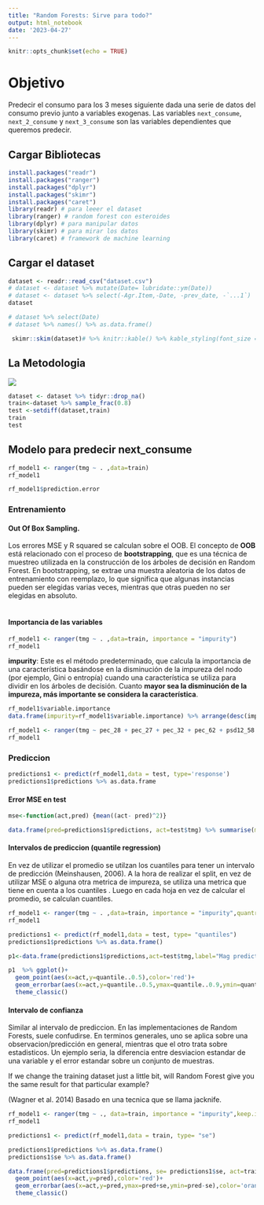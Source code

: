 ```yaml
---
title: "Random Forests: Sirve para todo?"
output: html_notebook
date: '2023-04-27'
---
```


```r
knitr::opts_chunk$set(echo = TRUE)
```

# Objetivo

Predecir el consumo para los 3 meses siguiente dada una serie de datos del consumo previo junto a variables exogenas. Las variables `next_consume`, `next_2_consume` y `next_3_consume` son las variables dependientes que queremos predecir.

## Cargar Bibliotecas

```r
install.packages("readr")
install.packages("ranger")
install.packages("dplyr")
install.packages("skimr")
install.packages("caret")
library(readr) # para leeer el dataset
library(ranger) # random forest con esteroides
library(dplyr) # para manipular datos
library(skimr) # para mirar los datos
library(caret) # framework de machine learning
```

## Cargar el dataset

```r
dataset <- readr::read_csv("dataset.csv")
# dataset <- dataset %>% mutate(Date= lubridate::ym(Date))
# dataset <- dataset %>% select(-Agr.Item,-Date, -prev_date, -`...1`)
dataset
```

```r
# dataset %>% select(Date)
# dataset %>% names() %>% as.data.frame()
```

```r
 skimr::skim(dataset)# %>% knitr::kable() %>% kable_styling(font_size = 9)
```

## La Metodologia

![](https://harpomaxx.github.io/post/2020-09-09-experimental-design.en_files/ml-experimenta-designA.png){style="color:white"}

```r

dataset <- dataset %>% tidyr::drop_na()
train<-dataset %>% sample_frac(0.8)
test <-setdiff(dataset,train)
train
test
```

## Modelo para predecir next_consume

```r
rf_model1 <- ranger(tmg ~ . ,data=train)
rf_model1
```

```r
rf_model1$prediction.error
```

### Entrenamiento

#### Out Of Box Sampling.

Los errores MSE y R squared se calculan sobre el OOB. El concepto de **OOB** está relacionado con el proceso de **bootstrapping**, que es una técnica de muestreo utilizada en la construcción de los árboles de decisión en Random Forest. En bootstrapping, se extrae una muestra aleatoria de los datos de entrenamiento con reemplazo, lo que significa que algunas instancias pueden ser elegidas varias veces, mientras que otras pueden no ser elegidas en absoluto.\
\

#### Importancia de las variables

```r
rf_model1 <- ranger(tmg ~ . ,data=train, importance = "impurity")
rf_model1
```

**impurity**: Este es el método predeterminado, que calcula la importancia de una característica basándose en la disminución de la impureza del nodo (por ejemplo, Gini o entropía) cuando una característica se utiliza para dividir en los árboles de decisión. Cuanto **mayor sea la disminución de la impureza, más importante se considera la característica**.

```r

rf_model1$variable.importance
data.frame(impurity=rf_model1$variable.importance) %>% arrange(desc(impurity))

```

```r
rf_model1 <- ranger(tmg ~ pec_28 + pec_27 + pec_32 + pec_62 + psd12_58 + psd12_50 + psd11_58 + pec_51 + psd11_50 + pec_29,data=train, importance = "impurity")
rf_model1
```

### Prediccion

```r
predictions1 <- predict(rf_model1,data = test, type='response')
predictions1$predictions %>% as.data.frame
```

#### Error MSE en test

```r
mse<-function(act,pred) {mean((act- pred)^2)}

data.frame(pred=predictions1$predictions, act=test$tmg) %>% summarise(mse=mse(act,pred))
```

#### Intervalos de prediccion (quantile regression)

En vez de utilizar el promedio se utilzan los cuantiles para tener un intervalo de predicción (Meinshausen, 2006). A la hora de realizar el split, en vez de utilizar MSE o alguna otra metrica de impureza, se utiliza una metrica que tiene en cuenta a los cuantiles . Luego en cada hoja en vez de calcular el promedio, se calculan cuantiles.

```r
rf_model1 <- ranger(tmg ~ . ,data=train, importance = "impurity",quantreg = TRUE)
rf_model1
```

```r
predictions1 <- predict(rf_model1,data = test, type= "quantiles")
predictions1$predictions %>% as.data.frame()


```

```r
p1<-data.frame(predictions1$predictions,act=test$tmg,label="Mag prediction")

p1  %>% ggplot()+
  geom_point(aes(x=act,y=quantile..0.5),color='red')+
  geom_errorbar(aes(x=act,y=quantile..0.5,ymax=quantile..0.9,ymin=quantile..0.1),color='orange')+
  theme_classic()
```

#### Intervalo de confianza

Similar al intervalo de prediccion. En las implementaciones de Random Forests, suele confudirse. En terminos generales, uno se aplica sobre una observacion/predicción en general, mientras que el otro trata sobre estadisticos. Un ejemplo seria, la diferencia entre desviacion estandar de una variable y el error estandar sobre un conjunto de muestras.

If we change the training dataset just a little bit, will Random Forest give you the same result for that particular example?

(Wagner et al. 2014) Basado en una tecnica que se llama jacknife.

```r
rf_model1 <- ranger(tmg ~ ., data=train, importance = "impurity",keep.inbag  = TRUE)
rf_model1
```

```r
predictions1 <- predict(rf_model1,data = train, type= "se")

predictions1$predictions %>% as.data.frame()
predictions1$se %>% as.data.frame()

data.frame(pred=predictions1$predictions, se= predictions1$se, act=train$tmg) %>% ggplot()+
  geom_point(aes(x=act,y=pred),color='red')+
  geom_errorbar(aes(x=act,y=pred,ymax=pred+se,ymin=pred-se),color='orange')+
  theme_classic()
```

